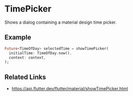 

<Meta of={TimePickerStories} />

# TimePicker

Shows a dialog containing a material design time picker.

## Example

```dart liveslice=TimePicker height=400px
Future<TimeOfDay> selectedTime = showTimePicker(
  initialTime: TimeOfDay.now(),
  context: context,
);
```

## Related Links

- https://api.flutter.dev/flutter/material/showTimePicker.html
